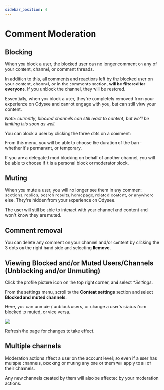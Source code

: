 ---
sidebar_position: 4
---

# Comment Moderation

## Blocking

When you block a user, the blocked user can no longer comment on any of your content, channel, or comment threads.

In addition to this, all comments and reactions left by the blocked user on your content, channel, or in the comments section, **will be filtered for everyone**. If you unblock the channel, they will be restored. 

Essentially, when you block a user, they're completely removed from your experience on Odysee and cannot engage with you, but can still view your content. 

*Note: currently, blocked channels can still react to content, but we'll be limiting this soon as well.*

You can block a user by clicking the three dots on a comment:

From this menu, you will be able to choose the duration of the ban - whether it's permanent, or temporary.

If you are a delegated mod blocking on behalf of another channel, you will be able to choose if it is a personal block or moderator block.

## Muting

When you mute a user, you will no longer see them in any comment sections, replies, search results, homepage, related content, or anywhere else. They're hidden from your experience on Odysee.

The user will still be able to interact with your channel and content and won't know they are muted.

## Comment removal

You can delete any comment on your channel and/or content by clicking the 3 dots on the right hand side and selecting **Remove**.

## Viewing Blocked and/or Muted Users/Channels (Unblocking and/or Unmuting)

Click the profile picture icon on the top right corner, and select **Settings*.

From the settings menu, scroll to the **Content settings** section and select **Blocked and muted channels**.

Here, you can unmute / unblock users, or change a user's status from blocked to muted, or vice versa. 

![](https://spee.ch/c/84040915b6482d00.png)

Refresh the page for changes to take effect.

## Multiple channels

Moderation actions affect a user on the account level; so even if a user has multiple channels, blocking or muting any one of them will apply to all of their channels.

Any new channels created by them will also be affected by your moderation actions.